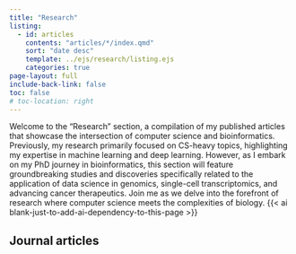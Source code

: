 ```yaml
---
title: "Research"
listing:
  - id: articles
    contents: "articles/*/index.qmd"
    sort: "date desc"
    template: ../ejs/research/listing.ejs
    categories: true
page-layout: full
include-back-link: false
toc: false
# toc-location: right
---
```


::: {.callout-note appearance="simple"}

Welcome to the "Research" section, a compilation of my published articles that showcase the intersection of computer science and bioinformatics. Previously, my research primarily focused on CS-heavy topics, highlighting my expertise in machine learning and deep learning. However, as I embark on my PhD journey in bioinformatics, this section will feature groundbreaking studies and discoveries specifically related to the application of data science in genomics, single-cell transcriptomics, and advancing cancer therapeutics. Join me as we delve into the forefront of research where computer science meets the complexities of biology. {{< ai blank-just-to-add-ai-dependency-to-this-page >}}

:::


## Journal articles

:::{#articles}
:::